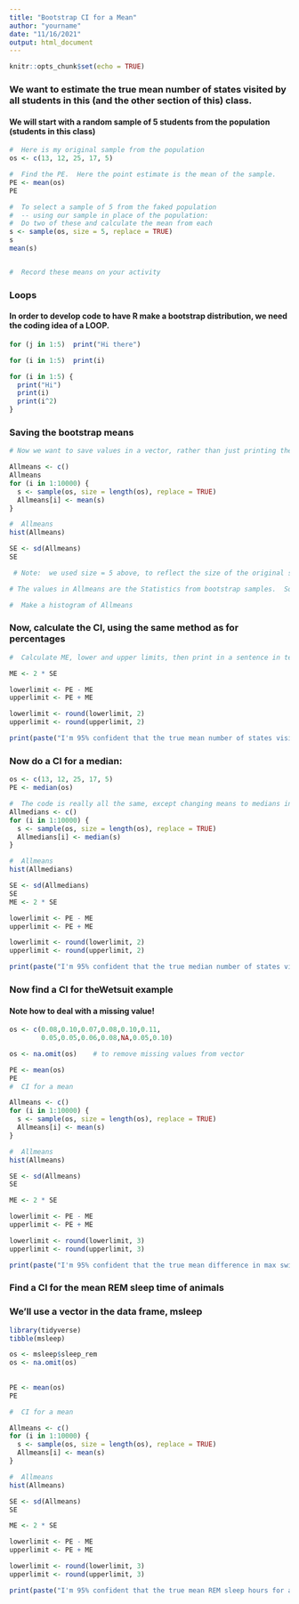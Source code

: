 ```yaml
---
title: "Bootstrap CI for a Mean"
author: "yourname"
date: "11/16/2021"
output: html_document
---
```


```r
knitr::opts_chunk$set(echo = TRUE)
```

###  We want to estimate the true mean number of states visited by all students in this (and the other section of this) class.

#### We will start with a random sample of 5 students from the population (students in this class)

```r
#  Here is my original sample from the population
os <- c(13, 12, 25, 17, 5)

#  Find the PE.  Here the point estimate is the mean of the sample.
PE <- mean(os)
PE

#  To select a sample of 5 from the faked population
#  -- using our sample in place of the population:
#  Do two of these and calculate the mean from each
s <- sample(os, size = 5, replace = TRUE)
s
mean(s)


#  Record these means on your activity
```

### Loops

#### In order to develop code to have R make a bootstrap distribution, we need the coding idea of a LOOP.

```r
for (j in 1:5)  print("Hi there")

for (i in 1:5)  print(i)

for (i in 1:5) {  
  print("Hi")
  print(i)
  print(i^2)
}

```

### Saving the bootstrap means

```r
# Now we want to save values in a vector, rather than just printing them on the console.  We'll call the vector Allmeans.

Allmeans <- c()
Allmeans
for (i in 1:10000) {
  s <- sample(os, size = length(os), replace = TRUE)
  Allmeans[i] <- mean(s)
}

#  Allmeans
hist(Allmeans)

SE <- sd(Allmeans)
SE

 # Note:  we used size = 5 above, to reflect the size of the original sample.  Using length(os) makes the code work for any length os vector.

# The values in Allmeans are the Statistics from bootstrap samples.  So the SE is just the standard deviation of Allmeans.

#  Make a histogram of Allmeans

```

###  Now, calculate the CI, using the same method as for percentages

```r
#  Calculate ME, lower and upper limits, then print in a sentence in terms of the problem.

ME <- 2 * SE

lowerlimit <- PE - ME
upperlimit <- PE + ME

lowerlimit <- round(lowerlimit, 2)
upperlimit <- round(upperlimit, 2)

print(paste("I'm 95% confident that the true mean number of states visited by students in 087 is captured in the interval from ", lowerlimit, " to ", upperlimit))
```

### Now do a CI for a median:

```r

os <- c(13, 12, 25, 17, 5)
PE <- median(os)

#  The code is really all the same, except changing means to medians in the PE and the bootstrap samples.
Allmedians <- c()
for (i in 1:10000) {
  s <- sample(os, size = length(os), replace = TRUE)
  Allmedians[i] <- median(s)
}

#  Allmeans
hist(Allmedians)

SE <- sd(Allmedians)
SE
ME <- 2 * SE

lowerlimit <- PE - ME
upperlimit <- PE + ME

lowerlimit <- round(lowerlimit, 2)
upperlimit <- round(upperlimit, 2)

print(paste("I'm 95% confident that the true median number of states visited by students in 087 is captured in the interval from ", lowerlimit, " to ", upperlimit))


```


###  Now find a CI for theWetsuit example

#### Note how to deal with a missing value!

```r
os <- c(0.08,0.10,0.07,0.08,0.10,0.11,
        0.05,0.05,0.06,0.08,NA,0.05,0.10)

os <- na.omit(os)    # to remove missing values from vector

PE <- mean(os)
PE
#  CI for a mean

Allmeans <- c()
for (i in 1:10000) {
  s <- sample(os, size = length(os), replace = TRUE)
  Allmeans[i] <- mean(s)
}

#  Allmeans
hist(Allmeans)

SE <- sd(Allmeans)
SE

ME <- 2 * SE

lowerlimit <- PE - ME
upperlimit <- PE + ME

lowerlimit <- round(lowerlimit, 3)
upperlimit <- round(upperlimit, 3)

print(paste("I'm 95% confident that the true mean difference in max swimming velocity wearing a wetsuit compared to not wearing one is captured in the interval from ", lowerlimit, " to ", upperlimit))

```

###  Find a CI for the mean REM sleep time of animals

###  We'll use a vector in the data frame, msleep

```r

library(tidyverse)
tibble(msleep)

os <- msleep$sleep_rem
os <- na.omit(os)
  
  
PE <- mean(os)
PE

#  CI for a mean

Allmeans <- c()
for (i in 1:10000) {
  s <- sample(os, size = length(os), replace = TRUE)
  Allmeans[i] <- mean(s)
}

#  Allmeans
hist(Allmeans)

SE <- sd(Allmeans)
SE

ME <- 2 * SE

lowerlimit <- PE - ME
upperlimit <- PE + ME

lowerlimit <- round(lowerlimit, 3)
upperlimit <- round(upperlimit, 3)

print(paste("I'm 95% confident that the true mean REM sleep hours for animals is captured in the interval from ", lowerlimit, " to ", upperlimit))

```



